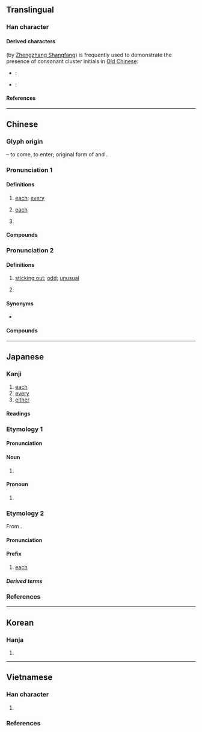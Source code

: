 {{also|名}}
{{character info}}
==Translingual==
{{stroke order|strokes=6}}

===Han character===
{{Han char|rn=30|rad=口|as=03|sn=6|four=27604|canj=HER|ids=⿱夂口}}

====Derived characters====
{{och-l|各}} (by [[w:Zhengzhang Shangfang|Zhengzhang Shangfang]]) is frequently used to demonstrate the presence of consonant cluster initials in [[Old Chinese]]:
* {{q|k/g-}}: {{l|mul|[[客]], [[愘]], [[揢]], [[閣]]([[阁]]), [[擱]]([[搁]]), [[格]], [[鉻]]([[铬]]), [[咯]], [[胳]], [[硌]], [[骼]], [[袼]], [[挌]], [[茖]], [[佫]], [[敋]], [[鮥]], [[臵]], [[餎]]([[饹]]), [[觡]], [[鵅]], [[蛒]], [[恪]]}}
* {{q|l-}}: {{l|mul|[[洛]], [[洜]], [[落]], [[絡]]([[络]]), [[酪]], [[烙]], [[珞]], [[路]], [[略]]/[[畧]], [[餎]]([[饹]]), [[駱]]([[骆]]), [[珞]], [[雒]], [[峈]], [[硌]], [[詻]], [[鮥]], [[笿]]}}

====References====
{{Han ref|kx=0174.180|dkj=03281|dj=0387.110|hdz=10583.010|uh=5404}}

----

==Chinese==
{{zh-forms|alt=𭶻,⿱夂厶}}

===Glyph origin===
{{Han etym}}
{{Han compound|夂|口|ls=ic|t1=sole of foot}} – to come, to enter; original form of {{och-l|𢓜}} and {{och-l|格}}.

===Pronunciation 1===
{{zh-pron
|m=gè
|m-s=go2
|c=gok3
|c-t=gok2
|g=goh6
|h=pfs=kok;gd=gog5
|j=gah4
|mb=gŏ̤
|md=gáuk
|mn=koh/ml,jj,tw:kok
|mn_note=koh - vernacular; kok - literary
|mn-t=gag4
|w=4koq
|x=go6
|mc=y
|oc=y
|ma=y
|cat=det,adv,pn
}}

====Definitions====
{{zh-hanzi}}

# [[each]]; [[every]] {{gl|determiner}}
#: {{zh-x|各種各樣|all sorts}}
#: {{zh-x|各位|'''every'''one present; you all; '''every'''body}}
#: {{zh-syn|每}}
# [[each]] {{gl|adverb}}
#: {{zh-x|各 盡 其 責|'''each''' fulfils his/her responsibilities}}
# {{surname|zh}}

====Compounds====
{{zh-der|人各有志|人持各見|分財各居|加爾各答|各不相犯|各不相謀|各不相讓|各不相關|各不相顧|各人|各位|各個|各個擊破|各別|各剌剌|各半|各司其事|各各|各國|各執一詞|各執己見|各執所見|各奔前程|各奔東西|各展其長|各式|各式各樣|各得其宜|各得其所|各從其志|各憑本事|各懷一心|各懷異心|各懷鬼胎|各抒己見|各抱一角|各持己見|各支支|各有千秋|各有各的|各有所長|各樣|各為其主|各琅琅|各界|各界人士|各異其趣|各白世人|各盡其用|各盡所能|各相|各省|各眾|各種|各自|各自東西|各自為戰|各自為政|各自獨立|各自進行|各色|各處|各行其志|各行其是|各行各業|各衣另飯|各說各話|各路|各門另戶|各闢蹊徑|各霸一方|各項|各類|各顯神通|同居各爨|同床各夢|天各一方|急并各邦|波多黎各|泰系各族|物各有主|骨肉各方|各方|大閆各莊}}

===Pronunciation 2===
{{zh-pron
|m=gě
|dial=n
|cat=a
}}

====Definitions====
{{zh-hanzi}}

# {{lb|zh|dialectal|pejorative}} [[sticking out]]; [[odd]]; [[unusual]]
# {{zh-used in|自各兒}}

====Synonyms====
* {{s|sticking out}}
{{zh-syn-saurus|特殊}}

====Compounds====
{{zh-der|自各兒}}

{{zh-cat|Beginning}}

----

==Japanese==

===Kanji===
{{ja-kanji|grade=4|rs=口03}}

# [[each]]
# [[every]]
# [[either]]

====Readings====
{{ja-readings
|goon=かく
|kanon=かく
|kun=おの.おの-,おの-
}}

===Etymology 1===
{{ja-kanjitab|おのおの|yomi=k}}

====Pronunciation====
{{ja-pron|おの.おの|yomi=k}}

====Noun====
{{ja-noun|おの.おの}}

# {{alternative form of|ja|各々|gloss=each; every}}

====Pronoun====
{{ja-pos|pronoun|おの.おの}}

# {{alternative form of|ja|各々|gloss=all of you}}

===Etymology 2===
{{ja-kanjitab|かく|yomi=o}}
From {{der|ja|ltc|sort=かく|-}} {{ltc-l|各}}.

====Pronunciation====
{{ja-pron|かく|acc=1|acc_ref=SMK2,NHK|yomi=o}}

====Prefix====
{{ja-pos|prefix|かく}}

# [[each]]

=====Derived terms=====
{{der2|ja
|{{ja-r|各%国|かっ%こく}}
|{{ja-r|各%種|かく%しゅ}}
|{{ja-r|各%停|かく%てい}}
|{{ja-r|各%駅%停%車|かく%えき%てい%しゃ}}
}}

===References===
<references/>

----

==Korean==

===Hanja===
{{ko-hanja/new|각각|각}}

# {{hanja form of|각|[[each]]}}

----

==Vietnamese==

===Han character===
{{vi-readings|rs=口03
|hanviet=các-tdcndg;tdcntd;gdhn, cách-tdcndg
|phienthiet=
|nom=các-tdcndg;tdcntd, gác-tdcndg;gdhn, cắc-tdcndg;btcn, gạc-tdcndg;btcn, gật-gdhn;btcn
}}

# {{rfdef|vi|sort=口03}}

===References===
<references/>